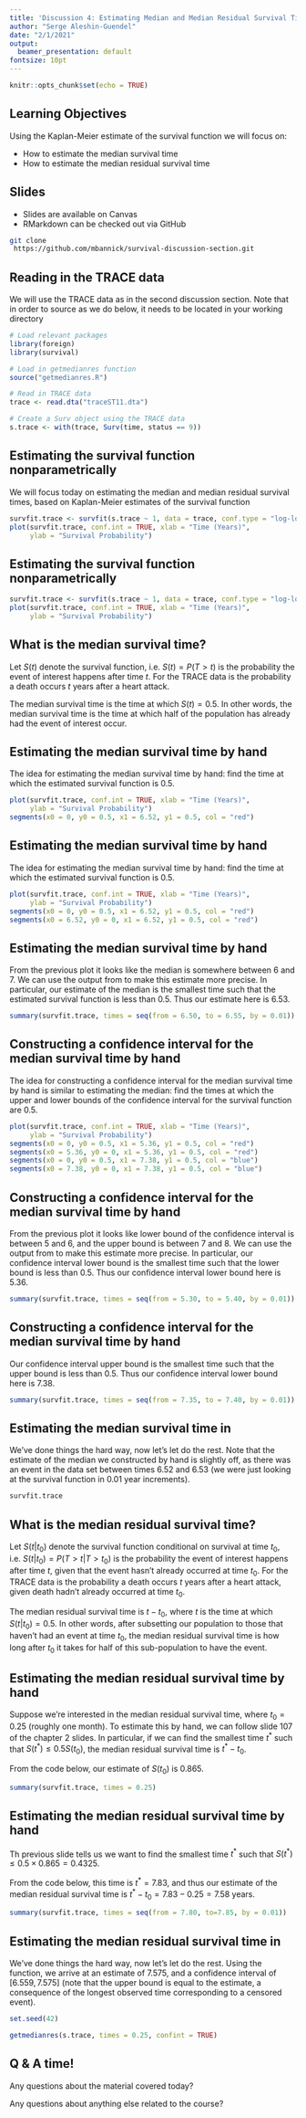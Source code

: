 ```yaml
---
title: 'Discussion 4: Estimating Median and Median Residual Survival Times'
author: "Serge Aleshin-Guendel"
date: "2/1/2021"
output:
  beamer_presentation: default
fontsize: 10pt
---
```


```r
knitr::opts_chunk$set(echo = TRUE)
```

## Learning Objectives
Using the Kaplan-Meier estimate of the survival function we will focus on:

- How to estimate the median survival time 
- How to estimate the median residual survival time

## Slides

- Slides are available on Canvas
- RMarkdown can be checked out via GitHub

```sh
git clone
 https://github.com/mbannick/survival-discussion-section.git
```

## Reading in the TRACE data

We will use the TRACE data as in the second discussion section. Note that in 
order to source \texttt{getmedianres.R} as we do below, it needs to be located 
in your working directory

```r
# Load relevant packages 
library(foreign)
library(survival)

# Load in getmedianres function
source("getmedianres.R")

# Read in TRACE data
trace <- read.dta("traceST11.dta")

# Create a Surv object using the TRACE data
s.trace <- with(trace, Surv(time, status == 9)) 
```

## Estimating the survival function nonparametrically

We will focus today on estimating the median and median residual survival times,
based on Kaplan-Meier estimates of the survival function

\footnotesize
```r
survfit.trace <- survfit(s.trace ~ 1, data = trace, conf.type = "log-log")
plot(survfit.trace, conf.int = TRUE, xlab = "Time (Years)", 
     ylab = "Survival Probability")
```
\normalsize

## Estimating the survival function nonparametrically

```r
survfit.trace <- survfit(s.trace ~ 1, data = trace, conf.type = "log-log")
plot(survfit.trace, conf.int = TRUE, xlab = "Time (Years)", 
     ylab = "Survival Probability")
```


## What is the median survival time?

Let $S(t)$ denote the survival function, i.e. $S(t)=P(T>t)$ is the probability 
the event of interest happens after time $t$. For the TRACE data is the 
probability a death occurs $t$ years after a heart attack.

The median survival time is the time at which $S(t)=0.5$. In other words, the 
median survival time is the time at which half of the population has already had
the event of interest occur.

## Estimating the median survival time by hand
The idea for estimating the median survival time by hand: find the time at which 
the estimated survival function is $0.5$.

```r
plot(survfit.trace, conf.int = TRUE, xlab = "Time (Years)", 
     ylab = "Survival Probability")
segments(x0 = 0, y0 = 0.5, x1 = 6.52, y1 = 0.5, col = "red")
```

## Estimating the median survival time by hand
The idea for estimating the median survival time by hand: find the time at which 
the estimated survival function is $0.5$.

```r
plot(survfit.trace, conf.int = TRUE, xlab = "Time (Years)", 
     ylab = "Survival Probability")
segments(x0 = 0, y0 = 0.5, x1 = 6.52, y1 = 0.5, col = "red")
segments(x0 = 6.52, y0 = 0, x1 = 6.52, y1 = 0.5, col = "red")
```

## Estimating the median survival time by hand
From the previous plot it looks like the median is somewhere between 6 and 7. We 
can use the output from \texttt{survfit} to make this estimate more precise. In 
particular, our estimate of the median is the smallest time such that the 
estimated survival function is less than $0.5$. Thus our estimate here is 
$6.53$.

\footnotesize
```r
summary(survfit.trace, times = seq(from = 6.50, to = 6.55, by = 0.01))
```
\normalsize

## Constructing a confidence interval for the median survival time by hand
The idea for constructing a confidence interval for the median survival time by 
hand is similar to estimating the median: find the times at which 
the upper and lower bounds of the confidence interval for the survival function 
are $0.5$.

```r
plot(survfit.trace, conf.int = TRUE, xlab = "Time (Years)", 
     ylab = "Survival Probability")
segments(x0 = 0, y0 = 0.5, x1 = 5.36, y1 = 0.5, col = "red")
segments(x0 = 5.36, y0 = 0, x1 = 5.36, y1 = 0.5, col = "red")
segments(x0 = 0, y0 = 0.5, x1 = 7.38, y1 = 0.5, col = "blue")
segments(x0 = 7.38, y0 = 0, x1 = 7.38, y1 = 0.5, col = "blue")
```

## Constructing a confidence interval for the median survival time by hand
From the previous plot it looks like lower bound of the confidence interval is 
between 5 and 6, and the upper bound is between 7 and 8. We can use the output 
from \texttt{survfit} to make this estimate more precise. In 
particular, our confidence interval lower bound is the smallest time such that 
the lower bound  is less than $0.5$. Thus our confidence interval lower bound 
here is $5.36$.

\footnotesize
```r
summary(survfit.trace, times = seq(from = 5.30, to = 5.40, by = 0.01))
```
\normalsize

## Constructing a confidence interval for the median survival time by hand
Our confidence interval upper bound is the smallest time such that 
the upper bound is less than $0.5$. Thus our confidence interval lower bound 
here is $7.38$.

\footnotesize
```r
summary(survfit.trace, times = seq(from = 7.35, to = 7.40, by = 0.01))
```
\normalsize

## Estimating the median survival time in \texttt{R}
We've done things the hard way, now let's let \texttt{R} do the rest. Note that 
the estimate of the median we constructed by hand is slightly off, as there was
an event in the data set between times $6.52$ and $6.53$ (we were just looking
at the survival function in $0.01$ year increments).

\footnotesize
```r
survfit.trace
```
\normalsize


## What is the median residual survival time?

Let $S(t| t_0)$ denote the survival function conditional on survival at time 
$t_0$, i.e. $S(t| t_0)=P(T>t|T>t_0)$ is the probability 
the event of interest happens after time $t$, given that the event hasn't 
already occurred at time $t_0$. For the TRACE data is the 
probability a death occurs $t$ years after a heart attack, given death hadn't 
already occurred at time $t_0$.

The median residual survival time is $t-t_0$, where $t$ is the time at which 
$S(t|t_0)=0.5$. In other words, after subsetting our population to those that 
haven't had an event at time $t_0$, the median residual survival time is how 
long after $t_0$ it takes for half of this sub-population to have the event.

## Estimating the median residual survival time by hand

Suppose we're interested in the median residual survival time, where $t_0=0.25$ 
(roughly one month). To estimate this by hand, we can follow slide 107 of the 
chapter 2 slides. In particular, if we can find the smallest time $t^*$ such that 
$S(t^*)\leq 0.5S(t_0)$, the median residual survival time is $t^*-t_0$.

From the code below, our estimate of $S(t_0)$ is $0.865$. 

\footnotesize
```r
summary(survfit.trace, times = 0.25)
```
\normalsize

## Estimating the median residual survival time by hand
Th previous slide tells us we want to find the smallest time $t^*$ such that 
$S(t^*)\leq 0.5\times 0.865=0.4325$.

From the code below, this time is $t^*=7.83$, and thus our estimate of the 
median residual survival time is $t^*-t_0=7.83-0.25=7.58$ years.

\footnotesize
```r
summary(survfit.trace, times = seq(from = 7.80, to=7.85, by = 0.01))
```
\normalsize

## Estimating the median residual survival time in \texttt{R}
We've done things the hard way, now let's let \texttt{R} do the rest. Using the 
\texttt{getmedianres} function, we arrive at an estimate of $7.575$, and a 
confidence interval of $[6.559, 7.575]$ (note that the upper bound is equal to 
the estimate, a consequence of the longest observed time corresponding to a 
censored event).

```r
set.seed(42)
```
\footnotesize
```r
getmedianres(s.trace, times = 0.25, confint = TRUE)
```
\normalsize

## Q & A time!

Any questions about the material covered today?

Any questions about anything else related to the course?
